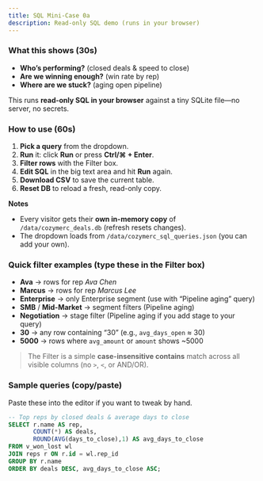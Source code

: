 ```yaml
---
title: SQL Mini-Case 0a
description: Read-only SQL demo (runs in your browser)
---
```



<SqlMiniCase0 />

### What this shows (30s)
- **Who’s performing?** (closed deals & speed to close)  
- **Are we winning enough?** (win rate by rep)  
- **Where are we stuck?** (aging open pipeline)

This runs **read-only SQL in your browser** against a tiny SQLite file—no server, no secrets.

### How to use (60s)
1) **Pick a query** from the dropdown.  
2) **Run** it: click **Run** or press **Ctrl/⌘ + Enter**.  
3) **Filter rows** with the Filter box.  
4) **Edit SQL** in the big text area and hit **Run** again.  
5) **Download CSV** to save the current table.  
6) **Reset DB** to reload a fresh, read-only copy.

**Notes**
- Every visitor gets their **own in-memory copy** of `/data/cozymerc_deals.db` (refresh resets changes).  
- The dropdown loads from `/data/cozymerc_sql_queries.json` (you can add your own).
### Quick filter examples (type these in the Filter box)
- **Ava** → rows for rep *Ava Chen*
- **Marcus** → rows for rep *Marcus Lee*
- **Enterprise** → only Enterprise segment (use with “Pipeline aging” query)
- **SMB** / **Mid-Market** → segment filters (Pipeline aging)
- **Negotiation** → stage filter (Pipeline aging if you add stage to your query)
- **30** → any row containing “30” (e.g., `avg_days_open` ≈ 30)
- **5000** → rows where `avg_amount` or `amount` shows ~5000

> The Filter is a simple **case-insensitive contains** match across all visible columns (no `>`, `<`, or AND/OR).

<SqlMiniCase0 />

### Sample queries (copy/paste)
Paste these into the editor if you want to tweak by hand.

```sql
-- Top reps by closed deals & average days to close
SELECT r.name AS rep,
       COUNT(*) AS deals,
       ROUND(AVG(days_to_close),1) AS avg_days_to_close
FROM v_won_lost wl
JOIN reps r ON r.id = wl.rep_id
GROUP BY r.name
ORDER BY deals DESC, avg_days_to_close ASC;

